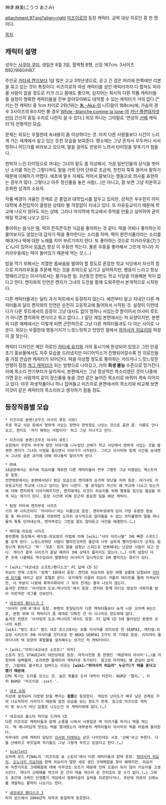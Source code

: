 神津 麻美(こうづ あさみ)

attachment:97.jpg?align=right [[미즈이로]]의 등장 캐릭터.
공략 대상 히로인 중 한 명이다.

[[목차]]



== 캐릭터 설명 ==
성우는 [[사쿠마 쿠미]]. 생일은 8월 3일, 혈액형 B형, 신장 167cm, 3사이즈 B92/W60/H87.

주인공 [[카타세 켄지]]보다 1살 많은 고교 3학년생으로, 곧고 긴 검은 머리에 한쪽에만 리본을 묶고 있는 것이 특징이다. 미즈이로의 여성 캐릭터를 성인 캐릭터까지 다 합쳐도 따라올 사람이 없을 정도로 키가 크고 몸매도 좋으며, 심지어는 회사의 다른 작품 캐릭터들 중 설정이 명확한 캐릭터들을 전부 끌어모아봐도 대적할 수 있는 캐릭터가 거의 없다.[* 키는 전 캐릭터 중 1cm 차이로 2위(1위는 [[朱 -Aka-]]의 니므람이 168cm)에, 가슴의 경우 3사이즈의 B수치만 볼 경우 [[White -blanche comme la lune-]]의 [[카난 플랜태저넷]]만이 간신히 동일 수치로 나란히 설 수 있다.] 외모 하나는 그야말로 '연상의 [[선배]] 캐릭터'의 전형적인 모습.

문제는 외모는 우월한데 속내용이 좀 이상하다는 것. 마치 다른 사람들보다 시간이 느리게 가는 세계에서 살고 있는 듯한 모습을 보여준다. 평소에는 그냥 혼자서 우두커니 서서 멍하니 어딘가를 바라보고 있으며, 말을 걸어도 반응이 느려서 타이밍을 맞추기가 힘들다.

한박자 느린 타이밍으로 꺼내는 그녀의 말도 좀 이상해서, 가끔 일반인들의 상식을 벗어난 소리를 하는건 그렇다쳐도 말을 거의 단어 단위로 조금씩, 천천히 뚝뚝 끊어서 말하기 때문에 이해하기 어렵다. 애초에 말수 자체도 적어서 말보다는 행동으로 의사를 표현하는 경우가 많다. 그렇다고 아주 정신줄을 놓은 사람(…)은 아니고, 잘 보면 그냥 차분하고 온화한 성격의 소유자.

작품 배경이 겨울인 관계로 곧 졸업과 대학입시를 앞두고 있지만, 성적은 우수한지 이미 대학에 추천입학이 결정된 상태라 별 걱정없이 지내고 있다. 또 자유등교이기 때문에 학교에 나오지 않아도 되는 상태. 그러나 마지막에 학교에서 추억을 만들고 싶어하여 굳이 매일 학교에 나오고 있다.

좋아하는 음식은 [[떡]]. 떡의 쫀득쫀득한 식감을 좋아하는 것 같다. 떡을 어찌나 좋아하는지 물어보지도 않았는데 갑자기 떡을 좋아한다는 소리를 하며, 떡이 완전식품이라는 소리를 해대거나 떡에 대한 노래를 지어 부르기까지 한다. 또 좋아하는 것으로 치카라우동(力うどん)이 있어서 [[우동]]은 항상 이 우동만 먹는다. 물론 우동을 좋아해서 그런게 아니라 치카라우동에는 떡이 들어있기 때문에 먹는 것.(…)

밥을 먹기 위해서는 치열한 몸싸움을 벌여야 할 정도로 혼잡한 학교 식당에서 자신의 힘으로 치카라우동을 주문해 먹는 것을 추억으로 남기고 싶어하지만, 행동이 느리고 항상 멍때리고있는 아사미로서는 불가능한 일. 3년동안 한번도 학교 식당을 이용해본 적이 없다고 한다. 켄지와의 인연은 켄지가 그녀의 도전을 함께 도와주면서 본격적으로 시작된다.

다른 캐릭터들과는 달리 과거 파트에서 등장하지 않는다. 예전부터 알고 지내던 다른 캐릭터들과 달리 켄지와의 인연은 순전히 고등학교에 들어와서 시작된 것. 설정이 이런데다가 다른 루트에서의 등장이 그냥 대사도 없이 멍하니 서있는것 뿐이어서 아사미 루트가 아니면 켄지와의 면식이고 뭐고 없다.(…) 일단 게임 본편에서는 저 모양이지만, 본편 외 다른 매체에서는 이렇게 되면 곤란하므로 그냥 다른 캐릭터들과도 다 아는 사이로 나온다. 외모는 우월한데 행동거지가 느릿느릿하고 엉망인 점에서 [[하야사카 히요리]]와 파장이 잘 맞는다.

캐릭터 디자인은 메인 히로인 [[카타세 유키]]와 거의 동시기에 완성되어 있었고 그런 만큼 초기 홍보물에서도 자주 모습을 드러냈지만 미디어믹스가 진행되어갈수록 전 히로인들 중 가장 안습한 캐릭터가 되어간다. 떡을 이상할 정도로 좋아하는 거라거나 느릿느릿한 언행이 점점 [[개그 캐릭터]]가 되는 방향으로 나아갔고, 거의 '''회생 불능''' 수준으로 망가진다. 아예 목소리 연기부터가 달라져서, 본편에서는 그냥 정상적인 목소리였던 것이 나중에 가면 듣는 사람까지 같이 정신줄을 놓을 것만 같은 늘어진 목소리로 바뀌어 계속 이어지고 있다. 아무 파생작품이나 하나 집어들고 미즈이로 본편에서의 목소리와 비교해 보면 이것이 같은 캐릭터의 목소리라고 생각하기 힘들 정도.

== 등장작품별 모습 ==
 * 미즈이로 본편(코우즈 아사미 루트 이외)
 주로 학교 식당 등에서 멍하게 서있는 장면이 한컷정도 나오는 것으로 출연 끝. 이름도 안나오고, 켄지도 '저거 뭐하는 사람이지' 하고 그냥 지나가고 만다.

 * 미즈이로 본편(코우즈 아사미 루트)
 공원에서 우연히 마주쳐 잠깐 이야기를 나누었던 선배가 학교 식당에서 멍하게 서있는 것을 발견한 켄지가 그녀의 사정을 들으면서 이야기가 시작된다. 그리고 아사미와 함께 시간을 보내면서 그녀의 슬픈 과거에 대해 하나둘씩 알아가게 된다.

 * OVA
 18금판에서는 유키와 히요리를 제외한 다른 캐릭터들이 전부 그렇듯 그냥 비중없는 엑스트라로 등장.
 전연령판에서는 본편에서보다 밝은 모습으로 켄지에게 손가락 장난을 치며 등장. 여기서도 자유등교지만 학교에 나오고 있다는 말이 나온다. 별 생각없이 자신이 왜 학교에 나오고 있는지에 대해 켄지에게 이야기해주지만, 켄지에게는 이것이 히요리를 위해 행동을 일으킬 결심을 하게 되는 계기가 된다. 등장 시간에 비해 은근히 중요한 일을 해낸 캐릭터.

 * 탐정 카타세 켄자부로 시리즈
 거의 매 시리즈마다 '아사미나'라는 이름으로 등장. 켄자부로에게 있어 가장 유용한 정보원 중 하나이다. 정보를 의뢰하면 도저히 상식적으로 알아들을 수 없는 의미불명의 말을 하나둘씩 툭툭 던져내는데, 켄자부로는 그런걸 잘도 알아듣고 사건을 해결한다.(…)

 * 매지컬☆히요링 시리즈
 중반쯤에 등장해서 매지컬☆히요링의 마법에 의해 [wiki:"샤아 아즈나블" 3배 빠른 스피드]를 갖게 된다. 느릿느릿하던 사람이 빨라진것까진 좋은데 너무 심하게 빨라진데다가 성격도 엄청나게 밝아지고 '떡' '겟츄' 등의 말을 엄청난 스피드로 반복해대는 난감한 사람이 되고 만다. 게다가 결국 시리즈가 끝날 때까지 3배 상태가 풀리지도 않는다.(…) 이쪽 설정이 다른 곳에 나올때도 역수입되어 멀쩡하던 아사미가 일시적으로 3배 빨라지는 경우가 있다.

 * [wiki:"네코네코 소프트/팬디스크" FC 답례 CD 5]
 히요리 연재 스토리 '함께' 3화에서 등장. 켄지와 히요리와 같은 여행 상품에 당첨되어 [[카타세 유키]]를 데리고 같은 호텔로 온다. 유키에게 이끌려 히요리 커플의 데이트를 몰래 지켜보지만, 이 부분이 나중에 흑역사화되어 그 뒤의 전개는 결국 나오지 않는다.
 숨겨진 컨텐츠 '아사밍의 도쿄☆떡나이트'에서 등장. 켄지와 함께 라디오 방송의 사회자를 맡아 이런저런 개그를 선보인다.

 * [[네코네코 팬디스크 2]]
 '아사미 선배 H'에서 등장. 본편의 후일담이자 다른 캐릭터들보다 늦게 나온 오마케 H신으로, 본편 외에 이 캐릭터가 좀 제대로 다뤄진 건 이 시나리오 정도밖에 없다.
 숨겨진 컨텐츠 '아사밍의 도쿄☆떡나이트'에서도 등장. FC 답례 CD 5에 들어있던 동명의 코너의 속편.
 [wiki:"발드 포스" 발드 네코 포스]에서는 보통 아사미를 모티브로 한 SENPAI, 매지컬☆히요링 시리즈의 3배 아사미를 모티브로 한 NEKO SENPAI 2가지 적 기체로 등장. 이리저리 돌아다니며 떡 모양의 폭발물을 설치해두는 성가신 적 캐릭터이다.

 * [wiki:"마작(네코네코 소프트)" 마작]
 스토리 모드 STAGE24의 대전상대로 등장. 마작사천왕 중 한명인 '매운떡의 아사미'(…)를 자칭하며 덤벼들며, 승리하면 플레이어 캐릭터로 추가된다. 참고로 마작에는 별 관심이 없지만, 그럼에도 불구하고 덤벼드는 이유는 '''[wiki:"하야사카 히요리" 누군가]가 떡을 준다고 했기 때문에'''.
 CPU 특기는 도라를 모으는 것. 높은 확률로 도라 대박이 터진다. BGM은 '멀리…', 리치 BGM은 '미즈이로 -inst-'.

 * [[네코 슈팅]]
 지상에 설치되어 다방향 탄을 뿌리는 '''잡졸'''로 등장한다. 게임의 난이도가 매우 낮은 관계로 거의 나오자마자 사라지기 때문에 잠깐 모습을 보는 정도가 한계. 참고로 미즈이로 캐릭터 중 보스가 아닌 잡졸로 나오는건 이 캐릭터밖에 없다.(…)

 * 네코네코 올스타 파이널 드라마 CD
 다른 미즈이로 캐릭터들과 함께 소풍을 나와서 시종일관 떡 이야기를 하거나 떡을 먹는다. 떡 매니아답게 맛있는 떡을 챙겨왔는지 대부분의 캐릭터들이 아사미의 떡을 마음에 들어한다.
 라무네의 선배 캐릭터 담당인 [[이사와 타에]]와는 같은 나이인데도 서로 '선배'라고 부른다. 다들 선배라고 부르길래 자기들도 그냥 그렇게 부르고 있었다고 한다.(…)

 * [[Scarlett]]
 오마케 모드 FINAL의 '미즈이로 숏 스토리'에서 다른 캐릭터들과 함께 등장. [[하야사카 히요리]], [[오노사키 키요카]]와 함께 히요리가 말한 새로 생긴 크레페점을 찾아 헤매지만, 히요리와 마찬가지로 크레페점에 대해 아무것도 모르기 때문에 전혀 도움이 되지 않아 키요카를 고생시킨다. 게다가 크레페를 먹으러 온 건지 떡을 먹으러 온 건지조차 알 수가 없다.(…) 그래도 중간에 크레인 인형뽑기 게임에서 컴퓨터급의 실력을 피로한다거나, 후반에 의외의 신메뉴를 개발하는 활약이 나오기는 한다.

 * [[네코네코 팬디스크 3]]
 마작 모드에서 2004년작 마작과 동일하게 등장한다.
